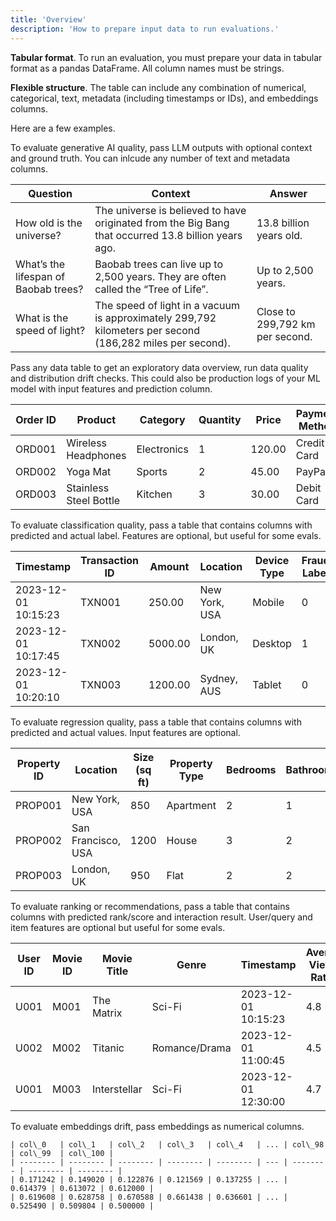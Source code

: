```yaml
---
title: 'Overview'
description: 'How to prepare input data to run evaluations.'
---
```


**Tabular format**. To run an evaluation, you must prepare your data in tabular format as a pandas DataFrame. All column names must be strings.

**Flexible structure**. The table can include any combination of numerical, categorical, text, metadata (including timestamps or IDs), and embeddings columns.

Here are a few examples.

<Tabs>
  <Tab title="LLM logs">
    To evaluate generative AI quality, pass LLM outputs with optional context and ground truth. You can inlcude any number of text and metadata columns.

| Question                             | Context                                                                                             | Answer                  |
| ------------------------------------ | --------------------------------------------------------------------------------------------------- | ----------------------- |
| How old is the universe?             | The universe is believed to have originated from the Big Bang that occurred 13.8 billion years ago. | 13.8 billion years old. |
| What’s the lifespan of Baobab trees? | Baobab trees can live up to 2,500 years. They are often called the “Tree of Life”.                  | Up to 2,500 years.      |
| What is the speed of light?          | The speed of light in a vacuum is approximately 299,792 kilometers per second (186,282 miles per second). | Close to 299,792 km per second. |

  </Tab>

  <Tab title="Data table">
    Pass any data table to get an exploratory data overview, run data quality and distribution drift checks. This could also be production logs of your ML model with input features and prediction column.

| Order ID | Product             | Category    | Quantity | Price  | Payment Method | Shipping Status   |
| -------- | ------------------- | ----------- | -------- | ------ | -------------- | ----------------- |
| ORD001   | Wireless Headphones | Electronics | 1        | 120.00 | Credit Card    | Shipped           |
| ORD002   | Yoga Mat            | Sports      | 2        | 45.00  | PayPal         | In Transit        |
| ORD003   | Stainless Steel Bottle | Kitchen    | 3        | 30.00  | Debit Card     | Delivered         |

  </Tab>

  <Tab title="Classification">
    To evaluate classification quality, pass a table that contains columns with predicted and actual label. Features are optional, but useful for some evals.

 | Timestamp           | Transaction ID | Amount  | Location      | Device Type | Fraud Label | Target |
| ------------------- | -------------- | ------- | ------------- | ----------- | ----------- | ------ |
| 2023-12-01 10:15:23 | TXN001         | 250.00  | New York, USA | Mobile      | 0           | 0      |
| 2023-12-01 10:17:45 | TXN002         | 5000.00 | London, UK    | Desktop     | 1           | 1      |
| 2023-12-01 10:20:10 | TXN003         | 1200.00 | Sydney, AUS   | Tablet      | 0           | 0      |

  </Tab>

  <Tab title="Regression">
    To evaluate regression quality, pass a table that contains columns with predicted and actual values. Input features are optional.

| Property ID | Location           | Size (sq ft) | Property Type | Bedrooms | Bathrooms | Has Garden | Predicted Price ($) | Actual Price ($) |
| ----------- | ------------------ | ------------ | ------------- | -------- | --------- | ---------- | ------------------- | ---------------- |
| PROP001     | New York, USA      | 850          | Apartment     | 2        | 1         | No         | 850,000             | 870,000          |
| PROP002     | San Francisco, USA | 1200         | House         | 3        | 2         | Yes        | 1,250,000           | 1,300,000        |
| PROP003     | London, UK         | 950          | Flat          | 2        | 2         | No         | 700,000             | 720,000          |

  </Tab>

  <Tab title="Ranking">
    To evaluate ranking or recommendations, pass a table that contains columns with predicted rank/score and interaction result. User/query and item features are optional but useful for some evals.

| User ID | Movie ID | Movie Title         | Genre         | Timestamp           | Average Viewer Rating | Watched Duration (%) | Predicted Rank |
| ------- | -------- | ------------------- | ------------- | ------------------- | --------------------- | -------------------- | -------------- |
| U001    | M001     | The Matrix          | Sci-Fi        | 2023-12-01 10:15:23 | 4.8                   | 100                  | 1              |
| U002    | M002     | Titanic             | Romance/Drama | 2023-12-01 11:00:45 | 4.5                   | 80                   | 2              |
| U001    | M003     | Interstellar        | Sci-Fi        | 2023-12-01 12:30:00 | 4.7                   | 90                   | 2              |

  </Tab>

  <Tab title="Embeddings">
    To evaluate embeddings drift, pass embeddings as numerical columns.

    | col\_0   | col\_1   | col\_2   | col\_3   | col\_4   | ... | col\_98  | col\_99  | col\_100 |
    | -------- | -------- | -------- | -------- | -------- | --- | -------- | -------- | -------- |
    | 0.171242 | 0.149020 | 0.122876 | 0.121569 | 0.137255 | ... | 0.614379 | 0.613072 | 0.612000 |
    | 0.619608 | 0.628758 | 0.670588 | 0.661438 | 0.636601 | ... | 0.525490 | 0.509804 | 0.500000 |
  </Tab>
</Tabs>